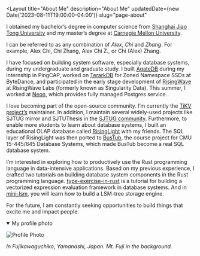 
<Layout
	title="About Me"
	description="About Me"
	updatedDate={new Date('2023-08-11T19:00:00-04:00')}
	slug="page-about"
>

I obtained my bachelor’s degree in computer science from [Shanghai Jiao Tong University][sjtu] and my master’s degree at [Carnegie Mellon University][cmu].

[sjtu]: http://en.sjtu.edu.cn/
[cmu]: https://www.cs.cmu.edu/

I can be referred to as any combination of *Alex*, *Chi* and *Zhang*. For example, Alex Chi, Chi Zhang, Alex Chi Z., or Chi (Alex) Zhang.

I have focused on building system software, especially database systems, during my undergraduate and graduate study. I built [AgateDB][agatedb] during my internship in PingCAP, worked on [TerarkDB][terarkdb] for Zoned Namespace SSDs at ByteDance, and participated in the early stage development of [RisingWave][risingwave] at RisingWave Labs (formerly known as Singularity Data). This summer, I worked at [Neon][neon], which provides fully managed Postgres service.

[agatedb]: https://github.com/tikv/agatedb
[terarkdb]: https://github.com/bytedance/terarkdb

I love becoming part of the open-source community. I’m currently the [TiKV project’s][tikv] maintainer. In addition, I maintain several widely-used projects like SJTUG mirror and SJTUThesis in the [SJTUG community][sjtug]. Furthermore, to enable more students to learn about database systems, I built an educational OLAP database called [RisingLight][risinglight] with my friends. The SQL layer of RisingLight was then ported to [BusTub](https://github.com/cmu-db/bustub), the course project for CMU 15-445/645 Database Systems, which made BusTub become a real SQL database system.

[tikv]: https://tikv.org
[sjtug]: https://github.com/sjtug
[risinglight]: https://github.com/risinglightdb/risinglight
[risingwave]: https://github.com/singularity-data/risingwave
[neon]: https://neon.tech

I’m interested in exploring how to productively use the Rust programming language in data-intensive applications. Based on my previous experience, I crafted two tutorials on building database system components in the Rust programming language. [type-exercise-in-rust](https://github.com/skyzh/type-exercise-in-rust) is a tutorial for building a vectorized expression evaluation framework in database systems. And in [mini-lsm](https://github.com/skyzh/mini-lsm), you will learn how to build a LSM-tree storage engine.

For the future, I am constantly seeking opportunities to build things that excite me and impact people.

<details open>
<summary>My profile photo</summary>

![Profile Photo](/images/profile.jpg)

*In Fujikawaguchiko, Yamanashi, Japan. Mt. Fuji in the background.*

</details>

</Layout>

